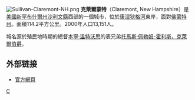 {{coord|43|22|38|N|72|20|40|W|display=title}}
[[File:Sullivan-Claremont-NH.png|right]]
'''克萊爾蒙特'''（Claremont, New Hampshire）是[[美國|美國]][[新罕布什爾州|新罕布什爾州]][[沙利文縣_(新罕布什爾州)|沙利文縣]]西部的一個城市，位於[[康涅狄格河|康涅狄格河]]東岸，面對[[佛蒙特州|佛蒙特州]]。面積114.2平方公里。2000年人口13,151人。

城名源於殖民地時期的總督[[本寧·溫特沃思|本寧·溫特沃思]]的表兄弟[[托马斯·佩勒姆-霍利斯|托馬斯·佩勒姆-霍利斯，克萊爾伯爵]]。

==外部链接==
* [http://www.claremontnh.com/ 官方網頁] {{Wayback|url=http://www.claremontnh.com/ |date=20201206111617 }}

[[Category:新罕布什爾州城市|C]]